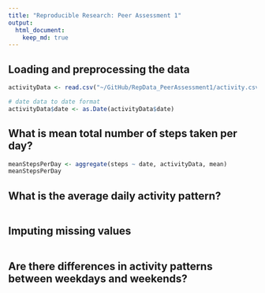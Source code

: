 ```yaml
---
title: "Reproducible Research: Peer Assessment 1"
output: 
  html_document:
    keep_md: true
---
```


## Loading and preprocessing the data

```r
activityData <- read.csv("~/GitHub/RepData_PeerAssessment1/activity.csv")

# date data to date format
activityData$date <- as.Date(activityData$date)
```

## What is mean total number of steps taken per day?

```r
meanStepsPerDay <- aggregate(steps ~ date, activityData, mean)
meanStepsPerDay
```

## What is the average daily activity pattern?

```r

```


## Imputing missing values

```r

```


## Are there differences in activity patterns between weekdays and weekends?

```r

```

